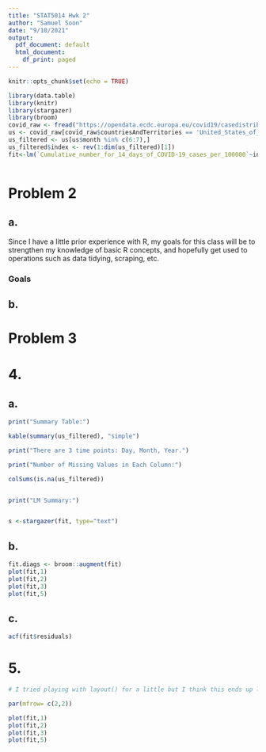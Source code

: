 ```yaml
---
title: "STAT5014 Hwk 2"
author: "Samuel Soon"
date: "9/10/2021"
output:
  pdf_document: default
  html_document:
    df_print: paged
---
```


```r
knitr::opts_chunk$set(echo = TRUE)

library(data.table)
library(knitr)
library(stargazer)
library(broom)
covid_raw <- fread("https://opendata.ecdc.europa.eu/covid19/casedistribution/csv")
us <- covid_raw[covid_raw$countriesAndTerritories == 'United_States_of_America',]
us_filtered <- us[us$month %in% c(6:7),]
us_filtered$index <- rev(1:dim(us_filtered)[1]) 
fit<-lm(`Cumulative_number_for_14_days_of_COVID-19_cases_per_100000`~index, data=us_filtered)



```

# Problem 2

## a.

Since I have a little prior experience with R, my goals for this class will be to strengthen my knowledge of basic R concepts, and hopefully get used to operations such as data tidying, scraping, etc.

### Goals

\begin{itemize}
\item Improve on creating graphs using ggplot or other software
\item Learn how to write my own functions for estimating parameters
\item Learn how to use latex outside of mathematical expressions
\end{itemize}

## b.

\begin{equation} \phi(x) = \dfrac{1}{\sqrt{2 \pi \sigma^2}} e^{(\dfrac{-(x - \mu)}{\sqrt{2}\sigma})^2}\end{equation}

\begin{equation} f_X(x) = {n \choose x}p^x(1-p)^{n-x}\end{equation}

\begin{equation} f_X(x) = 0.5, a \leq x \leq a + 2 \end{equation}

# Problem 3

\begin{itemize}
\item Step 1: Results of interest should have their related procedures, parameters, and so on recorded down for reproduceability. 

In projects requiring collaboration between multiple people, it could be difficult to create a centralized archive of steps taken.


\item Step 2: Manual computation is often inefficient and prone to human error. Automating processes outside of specific situations allows for more consistently effective analysis.

Some processes are so esoteric that automating may be deemed inefficient compared to the time it takes to manually calculate a result.


\item Step 3: Because of the various dependencies certain versions of programs may require, saving current versions will help ensure that results can be easily reproduced, and won't be lost due to version updates of related programs.

Saving virtual machines for every version of an experiment might be expensive in terms of computer storage?

\item Step 4: Keeping track of custom scrips is necessary for ensuring that certain results can be 100% reproduced, as even small changes to code permanently change results if changes are not kept track of.

Human error may make keeping track of every change in code difficult.

\item Step 5: Intermediate results provide a good view of the consequences of idiosyncrasies within procedures. Recording intermediate results allows processes to be examined in more detail, which gives a greater understanding of the final result.

People can be lazy.

\item Step 6: Since analysis often uses random variables to draw conclusions from, and seeds are used to approximate randomness, archiving the seed used in an experiment allows results of the experiment to be reproduced in the future.

Saving the seed may not be useful to other parties if they do not also know the algorithm for random number generation you used.

\item Step 7: In analysis, data often needs to be readjusted for tidying purposes, or data transformation. In these cases, it is helpful to have raw data saved, as said data can easily be transformed. If the data is not stored, the analysis will have to be done again, wasting time.

Again, human error can cause raw data to be lost.

\item Step 8: When presenting findings, it is helpful for readers if you provide ways to further learn about the details of your research. Within an article, links or references to more detailed articles should be provided, so that the audience can easily examine your findings in greater detail.

You may not necessarily have access to resources that help your audience with understanding your research.

\item Step 9: When drawing conclusions, it is best if you include references to results early on, so that audiences can examine results themselves, and track down the sources of your conclusions.

Audiences may not be familiar with your presented material. You may need to take steps to ease readers in to what your research deals with.

\item Step 10: All non-confidential contents of your research should be available to the public, so that they can reproduce and verify your results.

In certain cases, results may not be able to be reproduced without confidential information being given.

\end{itemize}

# 4.

## a.

```r
print("Summary Table:")

kable(summary(us_filtered), "simple")

print("There are 3 time points: Day, Month, Year.")

print("Number of Missing Values in Each Column:")

colSums(is.na(us_filtered))


print("LM Summary:")


s <-stargazer(fit, type="text")


```

## b.

```r
fit.diags <- broom::augment(fit)
plot(fit,1)
plot(fit,2)
plot(fit,3)
plot(fit,5)
```

##  c.

```r

acf(fit$residuals)

```

# 5.

```r
# I tried playing with layout() for a little but I think this ends up looking the best...

par(mfrow= c(2,2))

plot(fit,1)
plot(fit,2)
plot(fit,3)
plot(fit,5)
```